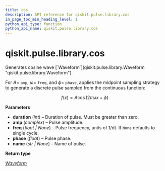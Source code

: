 ```yaml
---
title: cos
description: API reference for qiskit.pulse.library.cos
in_page_toc_min_heading_level: 1
python_api_type: function
python_api_name: qiskit.pulse.library.cos
---
```


<span id="qiskit-pulse-library-cos" />

# qiskit.pulse.library.cos

<Function id="qiskit.pulse.library.cos" name="cos" isDedicatedPage={true} github="https://github.com/qiskit/qiskit/tree/stable/0.24/qiskit/pulse/library/discrete.py" signature="cos(duration, amp, freq=None, phase=0, name=None)">
  Generates cosine wave [`Waveform`](qiskit.pulse.library.Waveform "qiskit.pulse.library.Waveform").

  For $A=$ `amp`, $\omega=$ `freq`, and $\phi=$ `phase`, applies the midpoint sampling strategy to generate a discrete pulse sampled from the continuous function:

$$
f(x) = A \cos(2 \pi \omega x + \phi)
$$

  **Parameters**

  *   **duration** (*int*) – Duration of pulse. Must be greater than zero.
  *   **amp** (*complex*) – Pulse amplitude.
  *   **freq** (*float | None*) – Pulse frequency, units of 1/dt. If `None` defaults to single cycle.
  *   **phase** (*float*) – Pulse phase.
  *   **name** (*str | None*) – Name of pulse.

  **Return type**

  [*Waveform*](qiskit.pulse.library.Waveform "qiskit.pulse.library.waveform.Waveform")
</Function>

